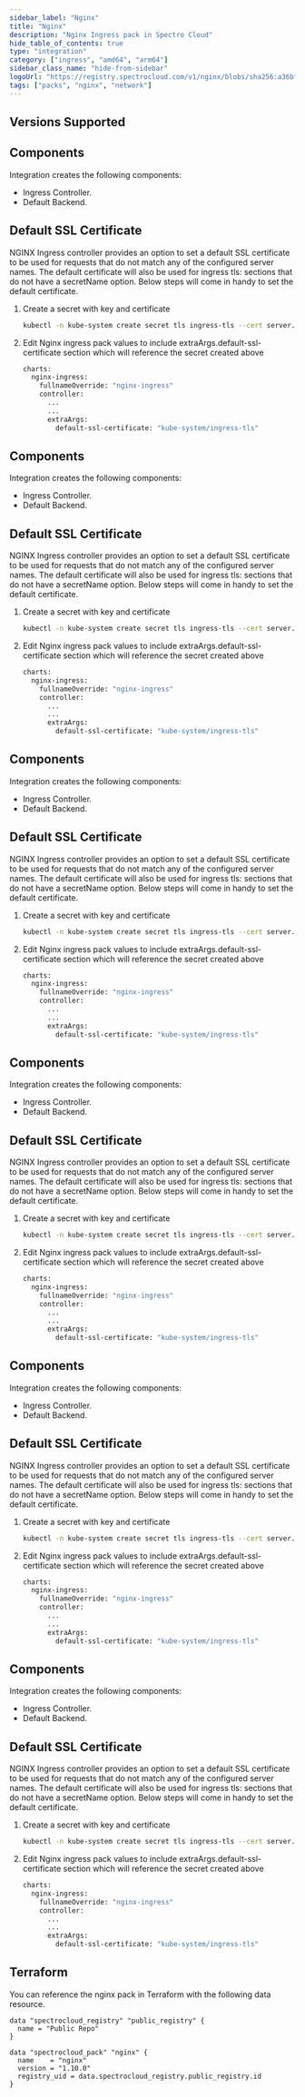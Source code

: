 ```yaml
---
sidebar_label: "Nginx"
title: "Nginx"
description: "Nginx Ingress pack in Spectro Cloud"
hide_table_of_contents: true
type: "integration"
category: ["ingress", "amd64", "arm64"]
sidebar_class_name: "hide-from-sidebar"
logoUrl: "https://registry.spectrocloud.com/v1/nginx/blobs/sha256:a36bf7e8023f018298ddbf0c82a49c38e872db4b0e480a39c285ae002916a83f?type=image.webp"
tags: ["packs", "nginx", "network"]
---
```


<Redirect to="/integrations/packs/?pack=docs/docs-content/integrations/nginx" />

## Versions Supported

<Tabs queryString="parent">

<TabItem label="1.4.x" value="1.4.x">

## Components

Integration creates the following components:

- Ingress Controller.
- Default Backend.

## Default SSL Certificate

NGINX Ingress controller provides an option to set a default SSL certificate to be used for requests that do not match
any of the configured server names. The default certificate will also be used for ingress tls: sections that do not have
a secretName option. Below steps will come in handy to set the default certificate.

1. Create a secret with key and certificate
   ```bash
   kubectl -n kube-system create secret tls ingress-tls --cert server.crt --key server.key
   ```
2. Edit Nginx ingress pack values to include extraArgs.default-ssl-certificate section which will reference the secret
   created above
   ```bash
   charts:
     nginx-ingress:
       fullnameOverride: "nginx-ingress"
       controller:
         ...
         ...
         extraArgs:
           default-ssl-certificate: "kube-system/ingress-tls"
   ```

</TabItem>

<TabItem label="1.3.x" value="1.3.x">

## Components

Integration creates the following components:

- Ingress Controller.
- Default Backend.

## Default SSL Certificate

NGINX Ingress controller provides an option to set a default SSL certificate to be used for requests that do not match
any of the configured server names. The default certificate will also be used for ingress tls: sections that do not have
a secretName option. Below steps will come in handy to set the default certificate.

1. Create a secret with key and certificate
   ```bash
   kubectl -n kube-system create secret tls ingress-tls --cert server.crt --key server.key
   ```
2. Edit Nginx ingress pack values to include extraArgs.default-ssl-certificate section which will reference the secret
   created above
   ```bash
   charts:
     nginx-ingress:
       fullnameOverride: "nginx-ingress"
       controller:
         ...
         ...
         extraArgs:
           default-ssl-certificate: "kube-system/ingress-tls"
   ```

</TabItem>

<TabItem label="1.2.x" value="1.2.x">

## Components

Integration creates the following components:

- Ingress Controller.
- Default Backend.

## Default SSL Certificate

NGINX Ingress controller provides an option to set a default SSL certificate to be used for requests that do not match
any of the configured server names. The default certificate will also be used for ingress tls: sections that do not have
a secretName option. Below steps will come in handy to set the default certificate.

1. Create a secret with key and certificate
   ```bash
   kubectl -n kube-system create secret tls ingress-tls --cert server.crt --key server.key
   ```
2. Edit Nginx ingress pack values to include extraArgs.default-ssl-certificate section which will reference the secret
   created above
   ```bash
   charts:
     nginx-ingress:
       fullnameOverride: "nginx-ingress"
       controller:
         ...
         ...
         extraArgs:
           default-ssl-certificate: "kube-system/ingress-tls"
   ```

</TabItem>

<TabItem label="1.0.x" value="1.0.x">

## Components

Integration creates the following components:

- Ingress Controller.
- Default Backend.

## Default SSL Certificate

NGINX Ingress controller provides an option to set a default SSL certificate to be used for requests that do not match
any of the configured server names. The default certificate will also be used for ingress tls: sections that do not have
a secretName option. Below steps will come in handy to set the default certificate.

1. Create a secret with key and certificate
   ```bash
   kubectl -n kube-system create secret tls ingress-tls --cert server.crt --key server.key
   ```
2. Edit Nginx ingress pack values to include extraArgs.default-ssl-certificate section which will reference the secret
   created above
   ```bash
   charts:
     nginx-ingress:
       fullnameOverride: "nginx-ingress"
       controller:
         ...
         ...
         extraArgs:
           default-ssl-certificate: "kube-system/ingress-tls"
   ```

</TabItem>

<TabItem label="0.26.x" value="0.26.x">

## Components

Integration creates the following components:

- Ingress Controller.
- Default Backend.

## Default SSL Certificate

NGINX Ingress controller provides an option to set a default SSL certificate to be used for requests that do not match
any of the configured server names. The default certificate will also be used for ingress tls: sections that do not have
a secretName option. Below steps will come in handy to set the default certificate.

1. Create a secret with key and certificate
   ```bash
   kubectl -n kube-system create secret tls ingress-tls --cert server.crt --key server.key
   ```
2. Edit Nginx ingress pack values to include extraArgs.default-ssl-certificate section which will reference the secret
   created above
   ```bash
   charts:
     nginx-ingress:
       fullnameOverride: "nginx-ingress"
       controller:
         ...
         ...
         extraArgs:
           default-ssl-certificate: "kube-system/ingress-tls"
   ```

</TabItem>

<TabItem label="0.43.x" value="0.43.x">

## Components

Integration creates the following components:

- Ingress Controller.
- Default Backend.

## Default SSL Certificate

NGINX Ingress controller provides an option to set a default SSL certificate to be used for requests that do not match
any of the configured server names. The default certificate will also be used for ingress tls: sections that do not have
a secretName option. Below steps will come in handy to set the default certificate.

1. Create a secret with key and certificate
   ```bash
   kubectl -n kube-system create secret tls ingress-tls --cert server.crt --key server.key
   ```
2. Edit Nginx ingress pack values to include extraArgs.default-ssl-certificate section which will reference the secret
   created above
   ```bash
   charts:
     nginx-ingress:
       fullnameOverride: "nginx-ingress"
       controller:
         ...
         ...
         extraArgs:
           default-ssl-certificate: "kube-system/ingress-tls"
   ```

</TabItem>

</Tabs>

## Terraform

You can reference the nginx pack in Terraform with the following data resource.

```hcl
data "spectrocloud_registry" "public_registry" {
  name = "Public Repo"
}

data "spectrocloud_pack" "nginx" {
  name    = "nginx"
  version = "1.10.0"
  registry_uid = data.spectrocloud_registry.public_registry.id
}
```
